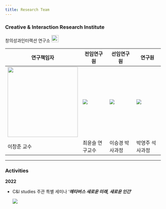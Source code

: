 ```yaml
---
title: Research Team
---
```


### Creative & Interaction Research Institute

창의성과인터랙션 연구소 [![](img/insta.png){width="23"}](https://www.instagram.com/creativity_interaction/)

| 연구책임자                               | 전임연구원      | 선임연구원      | 연구원          |
|------------------|------------------|------------------|------------------|
| ![](img/profile_cj_lee.jpg){width="227"} | ![](img/ys.jpg) | ![](img/sk.jpg) | ![](img/yj.jpg) |
| 이창준 교수                              | 최윤슬 연구교수 | 이승경 박사과정 | 박영주 석사과정 |

------------------------------------------------------------------------

### Activities

**2022**

-   C&I studies 주관 특별 세미나 '***메타버스 새로운 미래, 새로운 인간***'

    ![](img/ci_2022.jpg)
